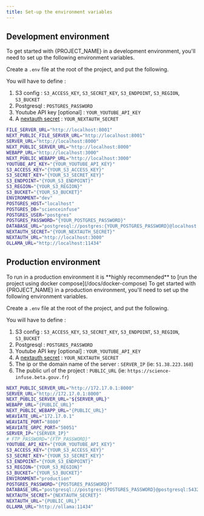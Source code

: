 ```yaml
---
title: Set-up the environment variables
---
```



## Development environment

To get started with {PROJECT_NAME} in a development environment, you'll need to set up the following environment variables.

Create a `.env` file at the root of the project, and put the following.

You will have to define :
1. S3 config : `S3_ACCESS_KEY`, `S3_SECRET_KEY`, `S3_ENDPOINT`, `S3_REGION`, `S3_BUCKET`
2. Postgresql : `POSTGRES_PASSWORD`
3. Youtube API key [optional] : `YOUR_YOUTUBE_API_KEY`
4. A [nextauth secret](https://next-auth.js.org/configuration/options#nextauth_secret) : `YOUR_NEXTAUTH_SECRET`

```sh
FILE_SERVER_URL="http://localhost:8001"
NEXT_PUBLIC_FILE_SERVER_URL="http://localhost:8001"
SERVER_URL="http://localhost:8000"
NEXT_PUBLIC_SERVER_URL="http://localhost:8000"
WEBAPP_URL="http://localhost:3000"
NEXT_PUBLIC_WEBAPP_URL="http://localhost:3000"
YOUTUBE_API_KEY="{YOUR_YOUTUBE_API_KEY}"
S3_ACCESS_KEY="{YOUR_S3_ACCESS_KEY}"
S3_SECRET_KEY="{YOUR_S3_SECRET_KEY}"
S3_ENDPOINT="{YOUR_S3_ENDPOINT}"
S3_REGION="{YOUR_S3_REGION}"
S3_BUCKET="{YOUR_S3_BUCKET}"
ENVIRONMENT="dev"
POSTGRES_HOST="localhost"
POSTGRES_DB="scienceinfuse"
POSTGRES_USER="postgres"
POSTGRES_PASSWORD="{YOUR_POSTGRES_PASSWORD}"
DATABASE_URL="postgresql://postgres:{YOUR_POSTGRES_PASSWORD}@localhost:5432/scienceinfuse?schema=public"
NEXTAUTH_SECRET="{YOUR_NEXTAUTH_SECRET}"
NEXTAUTH_URL="http://localhost:3000"
OLLAMA_URL="http://localhost:11434"
```

## Production environment
<Callout type="warn" >
To run in a production environment it is **highly recommended** to [run the project using docker compose](/docs/docker-compose) 
</Callout>
To get started with {PROJECT_NAME} in a production environment, you'll need to set up the following environment variables.

Create a `.env` file at the root of the project, and put the following.

You will have to define :
1. S3 config : `S3_ACCESS_KEY`, `S3_SECRET_KEY`, `S3_ENDPOINT`, `S3_REGION`, `S3_BUCKET`
2. Postgresql : `POSTGRES_PASSWORD`
3. Youtube API key [optional] : `YOUR_YOUTUBE_API_KEY`
4. A [nextauth secret](https://next-auth.js.org/configuration/options#nextauth_secret) : `YOUR_NEXTAUTH_SECRET`
5. The ip or the domain name of the server : `SERVER_IP` (ie: `51.38.223.168`)
6. The public url of the project : `PUBLIC_URL` (ie: `https://science-infuse.beta.gouv.fr`)

```sh
NEXT_PUBLIC_SERVER_URL="http://172.17.0.1:8000"
SERVER_URL="http://172.17.0.1:8000"
NEXT_PUBLIC_SERVER_URL="${SERVER_URL}"
WEBAPP_URL="{PUBLIC_URL}"
NEXT_PUBLIC_WEBAPP_URL="{PUBLIC_URL}"
WEAVIATE_URL="172.17.0.1"
WEAVIATE_PORT="8080"
WEAVIATE_GRPC_PORT="50051"
SERVER_IP="{SERVER_IP}"
# FTP_PASSWORD="{FTP_PASSWORD}"
YOUTUBE_API_KEY="{YOUR_YOUTUBE_API_KEY}"
S3_ACCESS_KEY="{YOUR_S3_ACCESS_KEY}"
S3_SECRET_KEY="{YOUR_S3_SECRET_KEY}"
S3_ENDPOINT="{YOUR_S3_ENDPOINT}"
S3_REGION="{YOUR_S3_REGION}"
S3_BUCKET="{YOUR_S3_BUCKET}"
ENVIRONMENT="production"
POSTGRES_PASSWORD="{POSTGRES_PASSWORD}"
DATABASE_URL="postgresql://postgres:{POSTGRES_PASSWORD}@postgresql:5432/scienceinfuse?schema=public"
NEXTAUTH_SECRET="{NEXTAUTH_SECRET}"
NEXTAUTH_URL="{PUBLIC_URL}"
OLLAMA_URL="http://ollama:11434"
```

